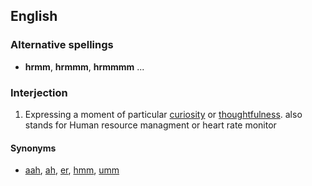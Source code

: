 ==English==

===Alternative spellings===
* '''hrmm''', '''hrmmm''', '''hrmmmm''' ...

===Interjection===
{{en-intj|pos=hrm!}}

# Expressing a moment of particular [[curiosity]] or [[thoughtfulness]]. also stands for Human resource managment or heart rate monitor

====Synonyms====
* [[aah]], [[ah]], [[er]], [[hmm]], [[umm]]